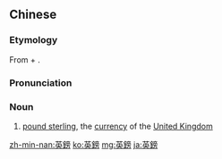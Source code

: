 {{also|英镑}}
==Chinese==
{{zh-forms|s=英镑}}

===Etymology===
From {{zh-m|英|note=abbreviation of {{zh-m|英國|United Kingdom}}}} + {{zh-m|鎊|note=from {{der|zh|en|pound}}}}.

===Pronunciation===
{{zh-pron
|m=Yīngbàng
|c=jing1 bong6-2,jing1 bong6
|h=pfs=Yîn-póng
|mn=xm,zz,tw:Eng-pōng/qz:Eng-pǒng
|cat=n
}}

===Noun===
{{zh-noun}}

# [[pound sterling]], the [[currency]] of the [[United Kingdom]]

{{zh-cat|Currency}}

[[zh-min-nan:英鎊]]
[[ko:英鎊]]
[[mg:英鎊]]
[[ja:英鎊]]